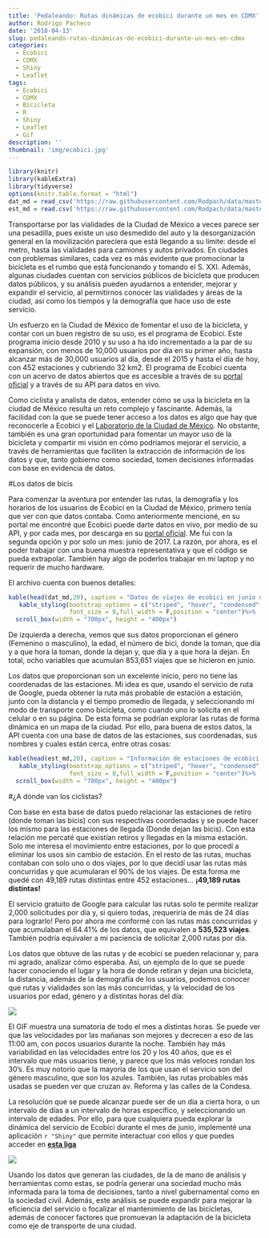 ```yaml
---
title: 'Pedaleando: Rutas dinámicas de ecobici durante un mes en CDMX'
author: Rodrigo Pacheco
date: '2018-04-13'
slug: pedaleando-rutas-dinámicas-de-ecobici-durante-un-mes-en-cdmx
categories:
  - Ecobici
  - CDMX
  - Shiny
  - Leaflet
tags:
  - Ecobici
  - CDMX
  - Bicicleta
  - R
  - Shiny
  - Leaflet
  - Gif
description: ''
thumbnail: 'img/ecobici.jpg'
---
```


```r
library(knitr)
library(kableExtra)
library(tidyverse)
options(knitr.table.format = "html")
dat_md = read_csv('https://raw.githubusercontent.com/Rodpach/data/master/Ecobici/2017-06.csv')
est_md = read.csv('https://raw.githubusercontent.com/Rodpach/data/master/Ecobici/estaciones.csv')
```

<p>Transportarse por las vialidades de la Ciudad de México a veces parece ser una pesadilla, pues existe un uso desmedido del auto y la desorganización general en la movilización pareciera que está llegando a su límite: desde el metro, hasta las vialidades para camiones y autos privados. En ciudades con problemas similares, cada vez es más evidente que promocionar la bicicleta es el rumbo que está funcionando y tomando el S. XXI. Además, algunas ciudades cuentan con servicios públicos de bicicleta que producen datos públicos, y su análisis pueden ayudarnos a entender, mejorar y expandir el servicio, al permitirnos conocer las vialidades y áreas de la ciudad, así como los tiempos y la demografía que hace uso de este servicio.</p>
<p>Un esfuerzo en la Ciudad de México de fomentar el uso de la bicicleta, y contar con un buen registro de su uso, es el programa de Ecobici. Este programa inicio desde 2010 y su uso a ha ido incrementado a la par de su expansión, con menos de 10,000 usuarios por día en su primer año, hasta alcanzar más de 30,000 usuarios al día, desde el 2015 y hasta el día de hoy, con 452 estaciones y cubriendo 32 km2. El programa de Ecobici cuenta con un acervo de datos abiertos que es accesible a través de su [portal oficial](https://www.ecobici.cdmx.gob.mx/es) y a través de su API para datos en vivo.</p>
<p>Como ciclista y analista de datos, entender cómo se usa la bicicleta en la ciudad de México resulta un reto complejo y fascinante. Además, la facilidad con la que se puede tener acceso a los datos es algo que hay que reconocerle a Ecobici y el [Laboratorio de la Ciudad de México](http://labcd.mx/labforthecity/). No obstante, también es una gran oportunidad para fomentar un mayor uso de la bicicleta y compartir mi visión en cómo podríamos mejorar el servicio, a través de herramientas que faciliten la extracción de información de los datos y que, tanto gobierno como sociedad, tomen decisiones informadas con base en evidencia de datos.</p>


#Los datos de bicis

<p>Para comenzar la aventura por entender las rutas, la demografía y los horarios de los usuarios de Ecobici en la Ciudad de México, primero tenía que ver con que datos contaba. Como anteriormente mencioné, en su portal me encontré que Ecobici puede darte datos en vivo, por medio de su API, y por cada mes, por descarga en su [portal oficial](https://www.ecobici.cdmx.gob.mx/es/informacion-del-servicio/open-data). Me fui con la segunda opción y por solo un mes: junio de 2017. La razón, por ahora, es el poder trabajar con una buena muestra representativa y que el código se pueda extrapolar. También hay algo de poderlos trabajar en mi laptop y no requerir de mucho hardware.</p>
<p>El archivo cuenta con buenos detalles:</p>

```r
kable(head(dat_md,20), caption = "Datos de viajes de ecobici en junio de 2017") %>%
   kable_styling(bootstrap_options = c("striped", "hover", "condensed", "responsive"), 
                 font_size = 8,full_width = F,position = "center")%>%
  scroll_box(width = "700px", height = "400px")
```
<p> </p>

<p>De izquierda a derecha, vemos que sus datos proporcionan el género (Femenino o masculino), la edad, el número de bici, donde la toman, que día y a que hora la toman, donde la dejan y, que día y a que hora la dejan. En total, ocho variables que acumulan 853,651 viajes que se hicieron en junio.</p>
<p>Los datos que proporcionan son un excelente inicio, pero no tiene las coordenadas de las estaciones. Mi idea es que, usando el servicio de ruta de Google, pueda obtener la ruta más probable de estación a estación, junto con la distancia y el tiempo promedio de llegada, y seleccionando mi modo de transporte como bicicleta, como cuando uno lo solicita en el celular o en su página. De esta forma se podrían explorar las rutas de forma dinámica en un mapa de la ciudad. Por ello, para buena de estos datos, la API cuenta con una base de datos de las estaciones, sus coordenadas, sus nombres y cuales están cerca, entre otras cosas:</p>

```r
kable(head(est_md,20), caption = "Información de estaciones de ecobici CDMX") %>%
   kable_styling(bootstrap_options = c("striped", "hover", "condensed", "responsive"), 
                 font_size = 8,full_width = F,position = "center")%>%
  scroll_box(width = "700px", height = "400px")
```
<p> </p>
#¿A dónde van los ciclistas?

<p>Con base en esta base de datos puedo relacionar las estaciones de retiro (donde toman las bicis) con sus respectivas coordenadas y se puede hacer los mismo para las estaciones de llegada (Donde dejan las bicis). Con esta relación me percaté que existían retiros y llegadas en la misma estación. Solo me interesa el movimiento entre estaciones, por lo que procedí a eliminar los usos sin cambio de estación. En el resto de las rutas, muchas contaban con solo uno o dos viajes, por lo que decidí usar las rutas más concurridas y que acumularan el 90% de los viajes. De esta forma me quedé con 49,189 rutas distintas entre 452 estaciones… **¡49,189 rutas distintas!** </p>
<p>El servicio gratuito de Google para calcular las rutas solo te permite realizar 2,000 solicitudes por día y, si quiero todas, ¡requeriría de más de 24 días para lograrlo! Pero por ahora me conformé con las rutas más concurridas y que acumulaban el 64.41% de los datos, que equivalen a **535,523 viajes**. También podría equivaler a mi paciencia de solicitar 2,000 rutas por día.</p>
<p>Los datos que obtuve de las rutas y de ecobici se pueden relacionar y, para mi agrado, analizar cómo esperaba. Así, un ejemplo de lo que se puede hacer conociendo el lugar y la hora de donde retiran y dejan una bicicleta, la distancia, además de la demografía de los usuarios, podemos conocer que rutas y vialidades son las más concurridas, y la velocidad de los usuarios por edad, género y a distintas horas del día:</p>

![](/img/uso_eco_2fps.gif)


<p> </p>
<p>El GIF muestra una sumatoria de todo el mes a distintas horas. Se puede ver que las velocidades por las mañanas son mejores y decrecen a eso de las 11:00 am, con pocos usuarios durante la noche. También hay más variabilidad en las velocidades entre los 20 y los 40 años, que es el intervalo que más usuarios tiene, y parece que los más veloces rondan los 30’s. Es muy notorio que la mayoría de los que usan el servicio son del género masculino, que son los azules. También, las rutas probables más usadas se pueden ver que cruzan av. Reforma y las calles de la Condesa.</p>
<p>La resolución que se puede alcanzar puede ser de un día a cierta hora, o un intervalo de días a un intervalo de horas específico, y seleccionando un intervalo de edades. Por ello, para que cualquiera pueda explorar la dinámica del servicio de Ecobici durante el mes de junio, implementé una aplicación ``r "Shiny"`` que permite interactuar con ellos y que puedes acceder en [**esta liga**](https://datapach.shinyapps.io/rutas_ecobici_jun2017/) </p>

![](/img/ecobici_app.jpg)
<p> </p>
<p>Usando los datos que generan las ciudades, de la de mano de análisis y herramientas como estas, se podría generar una sociedad mucho más informada para la toma de decisiones, tanto a nivel gubernamental como en la sociedad civil. Además, este análisis se puede expandir para mejorar la eficiencia del servicio o focalizar el mantenimiento de las bicicletas, además de conocer factores que promuevan la adaptación de la bicicleta como eje de transporte de una ciudad.</p>
